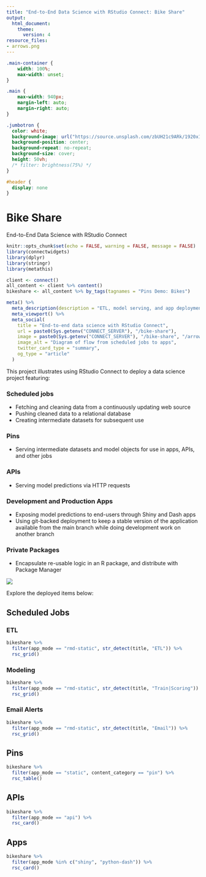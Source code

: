 ```yaml
---
title: "End-to-End Data Science with RStudio Connect: Bike Share"
output:
  html_document:
    theme:
      version: 4
resource_files:
- arrows.png
---
```



```css
.main-container {
    width: 100%;
    max-width: unset;
}

.main {
    max-width: 940px;
    margin-left: auto;
    margin-right: auto;
}

.jumbotron {
  color: white;
  background-image: url("https://source.unsplash.com/zbUH21c9ARk/1920x1080");
  background-position: center;
  background-repeat: no-repeat;
  background-size: cover;
  height: 50vh;
  /* filter: brightness(75%) */
}

#header {
  display: none
}
```

<div class="jumbotron jumbotron-fluid">
<div class="container">
<h1 class="display-3" color="#f0f0f0">Bike Share</h1>
<p class="lead">End-to-End Data Science with RStudio Connect</p>
</div>
</div>


```r
knitr::opts_chunk$set(echo = FALSE, warning = FALSE, message = FALSE)
library(connectwidgets)
library(dplyr)
library(stringr)
library(metathis)

client <- connect()
all_content <- client %>% content()
bikeshare <- all_content %>% by_tags(tagnames = "Pins Demo: Bikes")
```

```r
meta() %>% 
  meta_description(description = "ETL, model serving, and app deployment--powered by RStudio Connect.") %>% 
  meta_viewport() %>% 
  meta_social(
    title = "End-to-end data science with RStudio Connect",
    url = paste0(Sys.getenv("CONNECT_SERVER"), "/bike-share"),
    image = paste0(Sys.getenv("CONNECT_SERVER"), "/bike-share", "/arrows.png"),
    image_alt = "Diagram of flow from scheduled jobs to apps",
    twitter_card_type = "summary",
    og_type = "article"
  )
```


<div class="main">

This project illustrates using RStudio Connect to deploy a data science project featuring:

### Scheduled jobs

- Fetching and cleaning data from a continuously updating web source
- Pushing cleaned data to a relational database
- Creating intermediate datasets for subsequent use

### Pins

- Serving intermediate datasets and model objects for use in apps, APIs, and other jobs

### APIs

- Serving model predictions via HTTP requests

### Development and Production Apps
  
- Exposing model predictions to end-users through Shiny and Dash apps
- Using git-backed deployment to keep a stable version of the application available from the main branch while doing development work on another branch

### Private Packages

- Encapsulate re-usable logic in an R package, and distribute with Package Manager

![](arrows.png)

Explore the deployed items below:

## Scheduled Jobs {.tabset}

### ETL

```r
bikeshare %>% 
  filter(app_mode == "rmd-static", str_detect(title, "ETL")) %>% 
  rsc_grid()
```

### Modeling

```r
bikeshare %>% 
  filter(app_mode == "rmd-static", str_detect(title, "Train|Scoring")) %>% 
  rsc_grid()
```

### Email Alerts

```r
bikeshare %>% 
  filter(app_mode == "rmd-static", str_detect(title, "Email")) %>% 
  rsc_grid()
```

## Pins

```r
bikeshare %>% 
  filter(app_mode == "static", content_category == "pin") %>% 
  rsc_table()
```

## APIs

```r
bikeshare %>% 
  filter(app_mode == "api") %>% 
  rsc_card()
```

## Apps

```r
bikeshare %>%
  filter(app_mode %in% c("shiny", "python-dash")) %>% 
  rsc_card()
```

</div>
